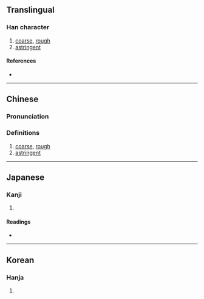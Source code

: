 {{also|澀}}
{{character info/new}}
==Translingual==

===Han character===
{{Han char|rn=85|rad=水|as=15|sn=18|four=|canj=EDOW|ids=⿰氵⿱來⿱一回}}

# [[coarse]], [[rough]]
# [[astringent]]

====References====
* {{Han ref|kx=0659.140|dkj=18610|dj=1069.090|hdz=31777.070|uh=7012|ud=28690}}

----

==Chinese==
{{zh-forms}}

===Pronunciation===
{{zh-pron
|m=sè
|c=gip3
|mc=
|oc=
|ma=
|cat=a
}}

===Definitions===
{{zh-hanzi}}

# [[coarse]], [[rough]]
# [[astringent]]

----

==Japanese==

===Kanji===
{{ja-kanji|grade=|rs=水15}}

# {{defn|lang=ja|sort=水15}}

====Readings====
* {{ja-readings|on=[[しょく]] (shoku)|kun=[[しぶる]] (shiburu)}}

----

==Korean==

===Hanja===
{{ko-hanja|hangeul=색|eumhun=|rv=saek|mr=saek|y=sayk}}

# {{defn|lang=ko|sort=水15}}